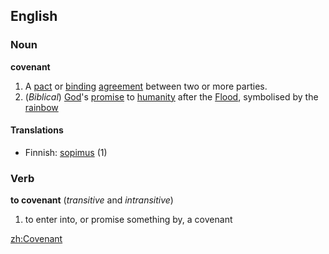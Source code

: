 ==English==
===Noun===
'''covenant'''
#A [[pact]] or [[binding]] [[agreement]] between two or more parties.
#(''Biblical'') [[God]]'s [[promise]] to [[humanity]] after the [[Flood]], symbolised by the [[rainbow]]

====Translations====
*Finnish: [[sopimus]] (1)

===Verb===
'''to covenant'''  (''transitive'' and ''intransitive'')
# to enter into, or promise something by, a covenant

[[zh:Covenant]]